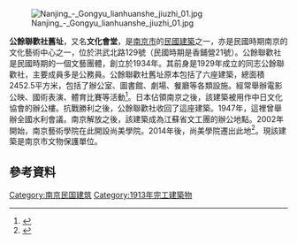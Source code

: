 [[Image:Nanjing_-_Gongyu_lianhuanshe_jiuzhi_01.jpg|thumb]]

'''公餘聯歡社舊址'''，又名'''文化會堂'''，是[[南京市|南京市]]的[[南京民國建築|民國建築]]之一，亦是民國時期南京的文化藝術中心之一，位於洪武北路129號（民國時期是香鋪營21號）。公餘聯歡社是民國時期的一個文藝團體，創立於1934年。其前身是1929年成立的同志公餘聯歡社，主要成員多是公務員。公餘聯歡社舊址原本包括了六座建築，總面積2452.5平方米，包括了辦公室、圖書館、劇場、餐廳等各類設施。經常舉辦電影公映、國術表演、體育比賽等活動<ref>{{Cite web |title=民国时期的公余联欢社 |url=https://m.fx361.com/news/2019/0508/5097003.html |accessdate=2021-02-14 |author=参考网 |date=2019-05-08 |publisher=参考网}}</ref>。日本佔領南京之後，該建築被用作中日文化協會的辦公樓。抗戰勝利之後，公餘聯歡社收回了這座建築。1947年，這裡曾舉辦全國水利會議。南京解放之後，該建築成為江蘇省文工團的辦公地點。2002年開始，南京藝術學院在此開設尚美學院。2014年後，尚美學院遷出此地<ref>{{Cite web |title=民国时时尚达人爱去哪？南京公余联欢社修缮后迎客 |url=https://cul.qq.com/a/20160218/019971.htm |accessdate=2016-02-18 |author=中国新闻网 |date=2019-05-08 |publisher=腾讯网}}</ref>。現該建築是南京市文物保護單位。

==參考資料==
{{reflist}}
{{Commonscat|Gongyu lianhuanshe jiuzhi}}
{{南京民国建筑}}

[[Category:南京民国建筑|Category:南京民国建筑]]
[[Category:1913年完工建築物|Category:1913年完工建築物]]
